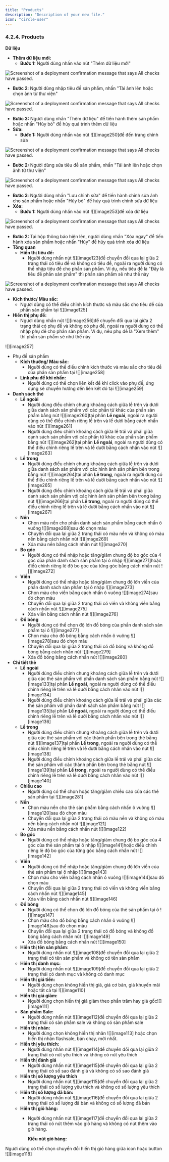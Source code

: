 ```yaml
---
title: "Products"
description: "Description of your new file."
icon: "circle-user"
---
```

### **4.2.4. Products** 

**Dữ liệu**

* **Thêm dữ liệu mới:**  
  * **Bước 1:** Người dùng nhấn vào nút "Thêm dữ liệu mới"

<Frame caption="Thêm dữ liệu mới ">
  <img
    src="https://aimini-upload.sgp1.digitaloceanspaces.com/image222_69e6988ee2.png"
    alt="Screenshot of a deployment confirmation message that says All checks have passed."
    style={{ borderRadius:"0.5rem" }}
    title=""
  />
</Frame>


  * **Bước 2**: Người dùng nhập tiêu đề sản phẩm, nhấn "Tải ảnh lên hoặc chọn ảnh từ thư viện"

<Frame caption="Màn hình thêm dữ liệu ">
  <img
    src="https://aimini-upload.sgp1.digitaloceanspaces.com/image97_446d31dbb8.png"
    alt="Screenshot of a deployment confirmation message that says All checks have passed."
    style={{ borderRadius:"0.5rem" }}
    title=""
  />
</Frame>

 
  * **Bước 3:** Người dùng nhấn "Thêm dữ liệu" để tiến hành thêm sản phẩm hoặc nhấn "Hủy bỏ" để hủy quá trình thêm dữ liệu  
* **Sửa:**  
  * **Bước 1:** Người dùng nhấn vào nút ![][image250]để đến trang chỉnh sửa  
     
<Frame caption="Nút chỉnh sửa ">
  <img
    src="https://aimini-upload.sgp1.digitaloceanspaces.com/image39_16123be01c.png"
    alt="Screenshot of a deployment confirmation message that says All checks have passed."
    style={{ borderRadius:"0.5rem" }}
    title=""
  />
</Frame>  


* **Bước 2:** Người dùng sửa tiêu đề sản phẩm, nhấn "Tải ảnh lên hoặc chọn ảnh từ thư viện"

<Frame caption="Màn hình chỉnh sửa dữ liệu  ">
  <img
    src="https://aimini-upload.sgp1.digitaloceanspaces.com/image162_46e715931d.png"
    alt="Screenshot of a deployment confirmation message that says All checks have passed."
    style={{ borderRadius:"0.5rem" }}
    title=""
  />
</Frame>
 
  * **Bước 3**: Người dùng nhấn "Lưu chỉnh sửa" để tiến hành chỉnh sửa ảnh cho sản phẩm hoặc nhấn "Hủy bỏ" để hủy quá trình chỉnh sửa dữ liệu  
* **Xóa:**  
  * **Bước 1:** Người dùng nhấn vào nút ![][image253]để xóa dữ liệu

<Frame caption="Nút xóa   ">
  <img
    src="https://aimini-upload.sgp1.digitaloceanspaces.com/image180_d0f90fa0d3.png"
    alt="Screenshot of a deployment confirmation message that says All checks have passed."
    style={{ borderRadius:"0.5rem" }}
    title=""
  />
</Frame>


  * **Bước 2:** Tại hộp thông báo hiện lên, người dùng nhấn "Xóa ngay" để tiến hành xóa sản phẩm hoặc nhấn "Hủy" để hủy quá trình xóa dữ liệu  
* **Tổng quan**  
  * **Hiển thị tiêu đề:**  
    * Người dùng nhấn nút ![][image123]để chuyển đổi qua lại giữa 2 trạng thái có tiêu đề và không có tiêu đề, ngoài ra người dùng có thể nhập tiêu đề cho phần sản phẩm. Ví dụ, nếu tiêu đề là "Đây là tiêu đề phần sản phẩm" thì phần sản phẩm sẽ như thế này

<Frame caption="Tiêu đề sản phẩm   ">
  <img
    src="https://aimini-upload.sgp1.digitaloceanspaces.com/image50_07bdd4d90c.png"
    alt="Screenshot of a deployment confirmation message that says All checks have passed."
    style={{ borderRadius:"0.5rem" }}
    title=""
  />
</Frame>


  * **Kích thước/ Màu sắc**:  
    * Người dùng có thể điều chỉnh kích thước và màu sắc cho tiêu đề của phần sản phẩm tại ![][image125]  
  * **Hiển thị phụ đề:**  
    * Người dùng nhấn nút ![][image256]để chuyển đổi qua lại giữa 2 trạng thái có phụ đề và không có phụ đề, ngoài ra người dùng có thể nhập phụ đề cho phần sản phẩm. Ví dụ, nếu phụ đề là "Xem thêm" thì phần sản phẩm sẽ như thế này

![][image257]

* Phụ đề sản phầm  
  * **Kích thường/ Màu sắc:**  
    * Người dùng có thể điều chỉnh kích thước và màu sắc cho tiêu đề của phần sản phẩm tại ![][image258]  
  * **Link phụ đề khi nhấn:**  
    * Người dùng có thể chọn liên kết để khi click vào phụ đề, ứng dụng sẽ chuyển hướng đến liên kết đó tại ![][image259]  
* **Danh sách thẻ**  
  * **Lề ngoài**  
    * Người dùng điều chỉnh chung khoảng cách giữa lề trên và dưới giữa danh sách sản phẩm với các phần tử khác của phần sản phẩm bằng nút ![][image260]tại phần **Lề ngoài**, ngoài ra người dùng có thể điều chỉnh riêng lề trên và lề dưới bằng cách nhấn vào nút ![][image261]  
    * Người dùng điều chỉnh khoảng cách giữa lề trái và phải giữa danh sách sản phẩm với các phần tử khác của phần sản phẩm bằng nút ![][image262]tại phần **Lề ngoài**, ngoài ra người dùng có thể điều chỉnh riêng lề trên và lề dưới bằng cách nhấn vào nút ![][image263]  
  * **Lề trong**  
    * Người dùng điều chỉnh chung khoảng cách giữa lề trên và dưới giữa danh sách sản phẩm với các hình ảnh sản phầm bên trong bằng nút ![][image264]tại phần **Lề trong**, ngoài ra người dùng có thể điều chỉnh riêng lề trên và lề dưới bằng cách nhấn vào nút ![][image265]  
    * Người dùng điều chỉnh khoảng cách giữa lề trái và phải giữa danh sách sản phẩm với các hình ảnh sản phầm bên trong bằng nút ![][image266]tại phần **Lề trong**, ngoài ra người dùng có thể điều chỉnh riêng lề trên và lề dưới bằng cách nhấn vào nút ![][image267]  
  * **Nền**  
    * Chọn màu nền cho phần danh sách sản phẩm bằng cách nhấn ô vuông ![][image268]sau đó chọn màu  
    * Chuyển đổi qua lại giữa 2 trạng thái có màu nền và không có màu nền bằng cách nhấn nút ![][image269]  
    * Xóa màu nền bằng cách nhấn nút ![][image270]  
  * **Bo góc**  
    * Người dùng có thể nhập hoặc tăng/giảm chung độ bo góc của 4 góc của phần danh sách sản phẩm tại ô nhập ![][image271]hoặc điềù chỉnh riêng lẻ độ bo góc của từng góc bằng cách nhấn nút ![][image272]  
  * **Viền**  
    * Người dùng có thể nhập hoặc tăng/giảm chung độ lớn viền của phần danh sách sản phẩm tại ô nhập ![][image273]  
    * Chọn màu cho viền bằng cách nhấn ô vuông ![][image274]sau đó chọn màu  
    * Chuyển đổi qua lại giữa 2 trạng thái có viền và không viền bằng cách nhấn nút ![][image275]  
    * Xóa viền bằng cách nhấn nút ![][image276]  
  * **Đổ bóng**  
    * Người dùng có thể chọn độ lớn đổ bóng của phần danh sách sản phẩm tại ô ![][image277]  
    * Chọn màu cho đổ bóng bằng cách nhấn ô vuông ![][image278]sau đó chọn màu  
    * Chuyển đổi qua lại giữa 2 trạng thái có đổ bóng và không đổ bóng bằng cách nhấn nút ![][image279]  
    * Xóa đổ bóng bằng cách nhấn nút ![][image280]  
* **Chi tiết thẻ**  
  * **Lề ngoài**  
    * Người dùng điều chỉnh chung khoảng cách giữa lề trên và dưới giữa các thẻ sản phẩm với phần danh sách sản phẩm bằng nút ![][image133]tại phần **Lề ngoài**, ngoài ra người dùng có thể điều chỉnh riêng lề trên và lề dưới bằng cách nhấn vào nút ![][image134]  
    * Người dùng điều chỉnh khoảng cách giữa lề trái và phải giữa các thẻ sản phẩm với phần danh sách sản phẩm bằng nút ![][image135]tại phần **Lề ngoài**, ngoài ra người dùng có thể điều chỉnh riêng lề trên và lề dưới bằng cách nhấn vào nút ![][image136]  
  * **Lề trong**  
    * Người dùng điều chỉnh chung khoảng cách giữa lề trên và dưới giữa các thẻ sản phẩm với các thành phần bên trong thẻ bằng nút ![][image137]tại phần **Lề trong**, ngoài ra người dùng có thể điều chỉnh riêng lề trên và lề dưới bằng cách nhấn vào nút ![][image138]  
    * Người dùng điều chỉnh khoảng cách giữa lề trái và phải giữa các thẻ sản phẩm với các thành phần bên trong thẻ bằng nút ![][image139]tại phần **Lề trong**, ngoài ra người dùng có thể điều chỉnh riêng lề trên và lề dưới bằng cách nhấn vào nút ![][image140]  
  * **Chiều cao**  
    * Người dùng có thể chọn hoặc tăng/giảm chiều cao của các thẻ sản phẩm tại ![][image281]  
  * **Nền**  
    * Chọn màu nền cho thẻ sản phẩm bằng cách nhấn ô vuông ![][image120]sau đó chọn màu  
    * Chuyển đổi qua lại giữa 2 trạng thái có màu nền và không có màu nền bằng cách nhấn nút ![][image121]  
    * Xóa màu nền bằng cách nhấn nút ![][image122]  
  * **Bo góc**  
    * Người dùng có thể nhập hoặc tăng/giảm chung độ bo góc của 4 góc của thẻ sản phẩm tại ô nhập ![][image141]hoặc điềù chỉnh riêng lẻ độ bo góc của từng góc bằng cách nhấn nút ![][image142]  
  * **Viền**  
    * Người dùng có thể nhập hoặc tăng/giảm chung độ lớn viền của thẻ sản phẩm tại ô nhập ![][image143]  
    * Chọn màu cho viền bằng cách nhấn ô vuông ![][image144]sau đó chọn màu  
    * Chuyển đổi qua lại giữa 2 trạng thái có viền và không viền bằng cách nhấn nút ![][image145]  
    * Xóa viền bằng cách nhấn nút ![][image146]  
  * **Đổ bóng**  
    * Người dùng có thể chọn độ lớn đổ bóng của thẻ sản phẩm tại ô ![][image147]  
    * Chọn màu cho đổ bóng bằng cách nhấn ô vuông ![][image148]sau đó chọn màu  
    * Chuyển đổi qua lại giữa 2 trạng thái có đổ bóng và không đổ bóng bằng cách nhấn nút ![][image149]  
    * Xóa đổ bóng bằng cách nhấn nút ![][image150]  
  * **Hiển thị tên sản phẩm**:  
    * Người dùng nhấn nút ![][image108]để chuyển đổi qua lại giữa 2 trạng thái có tên sản phẩm và không có tên sản phẩm  
  * **Hiển thị danh mục:**  
    * Người dùng nhấn nút ![][image109]để chuyển đổi qua lại giữa 2 trạng thái có danh mục và không có danh mục  
  * **Hiển thị giá tiền:**  
    * Người dùng chọn không hiển thị giá, giá cơ bản, giá khuyến mãi hoặc tất cả tại ![][image110]  
  * **Hiển thị giá giảm:**  
    * Người dùng chọn hiển thị giá giảm theo phần trăm hay giá gốc![][image111]  
  * **Sản phẩm Sale:**  
    * Người dùng nhấn nút ![][image112]để chuyển đổi qua lại giữa 2 trạng thái có sản phẩm sale và không có sản phẩm sale  
  * **Hiển thị nhãn:**  
    * Người dùng chọn không hiển thị nhãn ![][image113] hoặc chọn hiển thị nhãn flashsale, bán chạy, mới nhất.  
  * **Hiển thị yêu thích:**  
    * Người dùng nhấn nút ![][image114]để chuyển đổi qua lại giữa 2 trạng thái có nút yêu thích và không có nút yêu thích  
  * **Hiển thị đánh giá**  
    * Người dùng nhấn nút ![][image115]để chuyển đổi qua lại giữa 2 trạng thái có số sao đánh giá và không có số sao đánh giá  
  * **Hiển thị số lượng yêu thích**  
    * Người dùng nhấn nút ![][image115]để chuyển đổi qua lại giữa 2 trạng thái có số lượng yêu thích và không có số lượng yêu thích  
  * **Hiển thị số lượng đã bán:**  
    * Người dùng nhấn nút ![][image116]để chuyển đổi qua lại giữa 2 trạng thái có số lượng đã bán và không có số lượng đã bán  
  * **Hiển thị giỏ hàng:**  
    * Người dùng nhấn nút ![][image117]để chuyển đổi qua lại giữa 2 trạng thái có nút thêm vào giỏ hàng và không có nút thêm vào giỏ hàng.

		**Kiểu nút giỏ hàng:** 

Người dùng có thể chọn chuyển đổi hiển thị giỏ hàng giữa icon hoặc button ![][image118]
